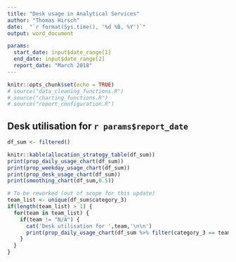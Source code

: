 ```yaml
---
title: "Desk usage in Analytical Services"
author: "Thomas Hirsch"
date:  "`r format(Sys.time(), '%d %B, %Y')`"
output: word_document

params:
  start_date: input$date_range[1]
  end_date: input$date_range[2]
  report_date: "March 2018"
---
```


```r
knitr::opts_chunk$set(echo = TRUE)
# source("data_cleaning_functions.R")
# source("charting_functions.R")
# source("report_configuration.R")
```


## Desk utilisation for `r params$report_date`

```r
df_sum <- filtered()

knitr::kable(allocation_strategy_table(df_sum))
print(prop_daily_usage_chart(df_sum))
print(prop_weekday_usage_chart(df_sum))
print(prop_desk_usage_chart(df_sum))
print(smoothing_chart(df_sum,0.5))
```

```r
# To be reworked (out of scope for this update)
team_list <- unique(df_sum$category_3)
if(length(team_list) > 1) {
  for(team in team_list) {
    if(team != "N/A") {
      cat('Desk utilisation for ',team,'\n\n')
      print(prop_daily_usage_chart(df_sum %>% filter(category_3 == team)))
    }
  }
}

```